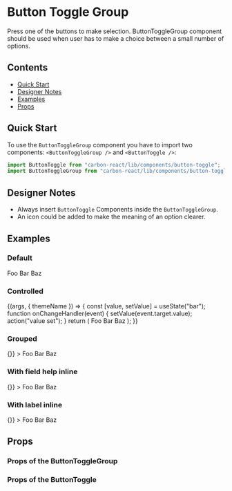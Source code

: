 

<Meta title="Button Toggle Group" />

# Button Toggle Group

Press one of the buttons to make selection. ButtonToggleGroup component should be used when user has to make a choice between a small number of options.

## Contents

- [Quick Start](#quick-start)
- [Designer Notes](#designer-notes)
- [Examples](#examples)
- [Props](#props)

## Quick Start

To use the `ButtonToggleGroup` component you have to import two components: `<ButtonToggleGroup />` and `<ButtonToggle />`:

```javascript
import ButtonToggle from "carbon-react/lib/components/button-toggle";
import ButtonToggleGroup from "carbon-react/lib/components/button-toggle-group";
```

## Designer Notes

- Always insert `ButtonToggle` Components inside the `ButtonToggleGroup`.
- An icon could be added to make the meaning of an option clearer.

## Examples

### Default

<Canvas>
  <Story name="default" parameters={{ info: { disable: true } }}>
    <ButtonToggleGroup
      id="button-toggle-group-default-id"
      name="button-toggle-group-default"
      label="Default example"
      labelHelp="help message"
      helpAriaLabel="Help"
      fieldHelp="field help message"
      onChange={action("onChange")}
    >
      <ButtonToggle key="foo" value="foo">
        Foo
      </ButtonToggle>
      <ButtonToggle key="bar" value="bar">
        Bar
      </ButtonToggle>
      <ButtonToggle key="baz" value="baz">
        Baz
      </ButtonToggle>
    </ButtonToggleGroup>
  </Story>
</Canvas>

### Controlled

<Canvas>
  <Story name="controlled" parameters={{ info: { disable: true } }}>
    {(args, { themeName }) => {
      const [value, setValue] = useState("bar");
      function onChangeHandler(event) {
        setValue(event.target.value);
        action("value set");
      }
      return (
        <ButtonToggleGroup
          id={`button-toggle-group-controlled-id-${themeName}`}
          name={`button-toggle-group-controlled-${themeName}`}
          label="Controlled example"
          labelHelp="help message"
          helpAriaLabel="Help"
          fieldHelp="field help mesage"
          onChange={onChangeHandler}
          value={value}
        >
          <ButtonToggle key="foo" value="foo">
            Foo
          </ButtonToggle>
          <ButtonToggle key="bar" value="bar">
            Bar
          </ButtonToggle>
          <ButtonToggle key="baz" value="baz">
            Baz
          </ButtonToggle>
        </ButtonToggleGroup>
      );
    }}
  </Story>
</Canvas>

### Grouped

<Canvas>
  <Story name="grouped" parameters={{ info: { disable: true } }}>
    <ButtonToggleGroup
      id="button-toggle-group-grouped-id"
      name="button-toggle-group-grouped"
      label="Grouped example"
      labelHelp="help message"
      helpAriaLabel="Help"
      fieldHelp="field help mesage"
      onChange={() => {}}
    >
      <ButtonToggle key="foo" value="foo" grouped>
        Foo
      </ButtonToggle>
      <ButtonToggle key="bar" value="bar" grouped>
        Bar
      </ButtonToggle>
      <ButtonToggle key="baz" value="baz" grouped>
        Baz
      </ButtonToggle>
    </ButtonToggleGroup>
  </Story>
</Canvas>

### With field help inline

<Canvas>
  <Story name="fieldhelp inline" parameters={{ info: { disable: true } }}>
    <ButtonToggleGroup
      id="button-toggle-group-help-inline-id"
      name="button-toggle-group-help-inline"
      label="FieldHelp inline example"
      labelHelp="help message"
      helpAriaLabel="Help"
      fieldHelp="field help mesage"
      fieldHelpInline
      onChange={() => {}}
    >
      <ButtonToggle key="foo" value="foo">
        Foo
      </ButtonToggle>
      <ButtonToggle key="bar" value="bar">
        Bar
      </ButtonToggle>
      <ButtonToggle key="baz" value="baz">
        Baz
      </ButtonToggle>
    </ButtonToggleGroup>
  </Story>
</Canvas>

### With label inline

<Canvas>
  <Story name="label inline" parameters={{ info: { disable: true } }}>
    <ButtonToggleGroup
      id="button-toggle-group-label-inline-id"
      name="button-toggle-group-label-inline"
      label="Label inline example"
      labelHelp="help message"
      helpAriaLabel="Help"
      fieldHelp="field help mesage"
      labelInline
      onChange={() => {}}
    >
      <ButtonToggle key="foo" value="foo">
        Foo
      </ButtonToggle>
      <ButtonToggle key="bar" value="bar">
        Bar
      </ButtonToggle>
      <ButtonToggle key="baz" value="baz">
        Baz
      </ButtonToggle>
    </ButtonToggleGroup>
  </Story>
</Canvas>

## Props

### Props of the ButtonToggleGroup

<StyledSystemProps of={ButtonToggleGroup} margin noHeader />

### Props of the ButtonToggle

<Props of={ButtonToggle} />

